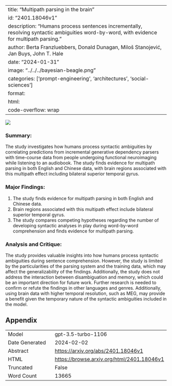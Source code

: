 
---
title: "Multipath parsing in the brain"
id: "2401.18046v1"
description: "Humans process sentences incrementally, resolving syntactic ambiguities word-by-word, with evidence for multipath parsing."
author: Berta Franzluebbers, Donald Dunagan, Miloš Stanojević, Jan Buys, John T. Hale
date: "2024-01-31"
image: "../../../bayesian-beagle.png"
categories: ['prompt-engineering', 'architectures', 'social-sciences']
format:
  html:
    code-overflow: wrap
---

![](None)

### Summary:
The study investigates how humans process syntactic ambiguities by correlating predictions from incremental generative dependency parsers with time-course data from people undergoing functional neuroimaging while listening to an audiobook. The study finds evidence for multipath parsing in both English and Chinese data, with brain regions associated with this multipath effect including bilateral superior temporal gyrus.

### Major Findings:
1. The study finds evidence for multipath parsing in both English and Chinese data.
2. Brain regions associated with this multipath effect include bilateral superior temporal gyrus.
3. The study compares competing hypotheses regarding the number of developing syntactic analyses in play during word-by-word comprehension and finds evidence for multipath parsing.

### Analysis and Critique:
The study provides valuable insights into how humans process syntactic ambiguities during sentence comprehension. However, the study is limited by the particularities of the parsing system and the training data, which may affect the generalizability of the findings. Additionally, the study does not address the interaction between disambiguation and memory, which could be an important direction for future work. Further research is needed to confirm or refute the findings in other languages and genres. Additionally, using brain data with higher temporal resolution, such as MEG, may provide a benefit given the temporary nature of the syntactic ambiguities included in the model.

## Appendix

|          |          |
|----------|----------|
| Model     | gpt-3.5-turbo-1106       |
| Date Generated     | 2024-02-02       |
| Abstract | [https://arxiv.org/abs/2401.18046v1](https://arxiv.org/abs/2401.18046v1)        |
| HTML     | [https://browse.arxiv.org/html/2401.18046v1](https://browse.arxiv.org/html/2401.18046v1)       |
| Truncated       | False       |
| Word Count       | 13665       |